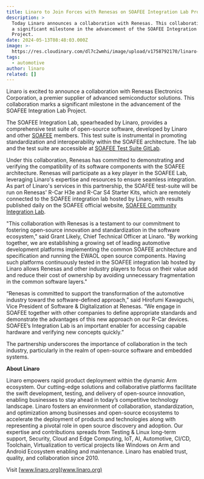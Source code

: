 ```yaml
---
title: Linaro to Join Forces with Renesas on SOAFEE Integration Lab Project
description: >
  Today Linaro announces a collaboration with Renesas. This collaboration marks
  a significant milestone in the advancement of the SOAFEE Integration Lab
  Project.
date: 2024-05-13T08:48:03.000Z
image: >-
  https://res.cloudinary.com/dl7c2wmhi/image/upload/v1758792170/linaro-website/images/news/758790_Car_Driving_Vehicle_upq0mf
tags:
  - automotive
author: linaro
related: []
---
```


Linaro is excited to announce a collaboration with Renesas Electronics Corporation, a premier supplier of advanced semiconductor solutions. This collaboration marks a significant milestone in the advancement of the SOAFEE Integration Lab Project.

The SOAFEE Integration Lab, spearheaded by Linaro, provides a comprehensive test suite of open-source software, developed by Linaro and other [SOAFEE](https://www.soafee.io/) members. This test suite is instrumental in promoting standardization and interoperability within the SOAFEE architecture. The lab and the test suite are accessible at [SOAFEE Test Suite GitLab](https://gitlab.com/soafee/soafee-test-suite).

Under this collaboration, Renesas has committed to demonstrating and verifying the compatibility of its software components with the SOAFEE architecture. Renesas will participate as a key player in the SOAFEE Lab, leveraging Linaro's expertise and resources to ensure seamless integration.
As part of Linaro's services in this partnership, the SOAFEE test-suite will be run on Renesas' R-Car H3e and R-Car S4 Starter Kits, which are remotely connected to the SOAFEE integration lab hosted by Linaro, with results published daily on the SOAFEE official website, [SOAFEE Community Integration Lab](https://www.soafee.io/community/integration-lab).

"This collaboration with Renesas is a testament to our commitment to fostering open-source innovation and standardization in the software ecosystem," said Grant Likely, Chief Technical Officer at Linaro. "By working together, we are establishing a growing set of leading automotive development platforms implementing the common SOAFEE architecture and specification and running the EWAOL open source components. Having such platforms continuously tested in the SOAFEE integration lab hosted by Linaro allows Renesas and other industry players to focus on their value add and reduce their cost of ownership by avoiding unnecessary fragmentation in the common software layers."

“Renesas is committed to support the transformation of the automotive industry toward the software-defined approach,” said Hirofumi Kawaguchi, Vice President of Software & Digitalization at Renesas.
“We engage in SOAFEE together with other companies to define appropriate standards and demonstrate the advantages of this new approach on our R-Car devices. SOAFEE’s Integration Lab is an important enabler for accessing capable hardware and verifying new concepts quickly.”

The partnership underscores the importance of collaboration in the tech industry, particularly in the realm of open-source software and embedded systems.

**About Linaro**

Linaro empowers rapid product deployment within the dynamic Arm ecosystem. Our cutting-edge solutions and collaborative platforms facilitate the swift development, testing, and delivery of open-source innovation, enabling businesses to stay ahead in today’s competitive technology landscape.
Linaro fosters an environment of collaboration, standardization, and optimization among businesses and open-source ecosystems to accelerate the deployment of products and technologies along with representing a pivotal role in open source discovery and adoption.
Our expertise and contributions spreads from Testing & Linux long-term support, Security, Cloud and Edge Computing, IoT, AI, Automotive, CI/CD, Toolchain, Virtualization to vertical projects like Windows on Arm and Android Ecosystem enabling and maintenance.
Linaro has enabled trust, quality, and collaboration since 2010.

Visit [www.linaro.org](www.linaro.org)
